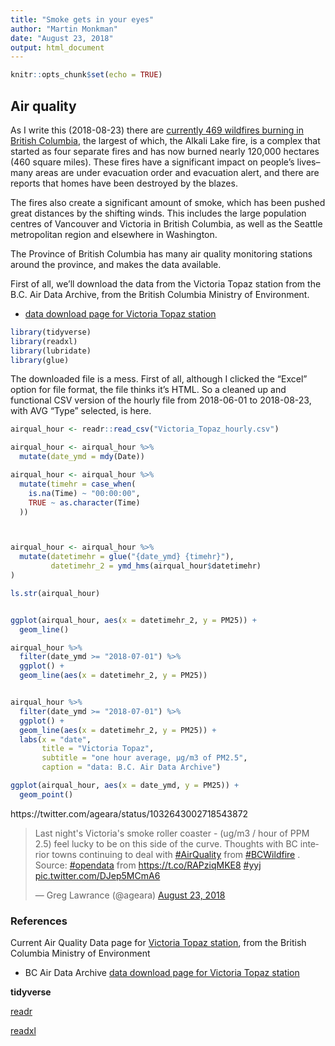 ```yaml
---
title: "Smoke gets in your eyes"
author: "Martin Monkman"
date: "August 23, 2018"
output: html_document
---
```


```r
knitr::opts_chunk$set(echo = TRUE)
```

## Air quality

As I write this (2018-08-23) there are [currently 469 wildfires burning in British Columbia](http://bcfireinfo.for.gov.bc.ca/hprScripts/WildfireNews/Fires.asp?Mode=normal&AllFires=0&FC=0), the largest of which, the Alkali Lake fire, is a complex that started as four separate fires and has now burned nearly 120,000 hectares (460 square miles). These fires have a significant impact on people's lives--many areas are under evacuation order and evacuation alert, and there are reports that homes have been destroyed by the blazes.

The fires also create a significant amount of smoke, which has been pushed great distances by the shifting winds. This includes the large population centres of Vancouver and Victoria in British Columbia, as well as the Seattle metropolitan region and elsewhere in Washington.

The Province of British Columbia has many air quality monitoring stations around the province, and makes the data available. 

First of all, we'll download the data from the Victoria Topaz station from the B.C. Air Data Archive, from the British Columbia Ministry of Environment. 

* [data download page for Victoria Topaz station](https://envistaweb.env.gov.bc.ca/StationReportFast.aspx?ST_ID=4)

```r

library(tidyverse)
library(readxl)
library(lubridate)
library(glue)

```


The downloaded file is a mess. First of all, although I clicked the "Excel" option for file format, the file thinks it's HTML. So a cleaned up and functional CSV version of the hourly file from 2018-06-01 to 2018-08-23, with AVG "Type" selected, is here.

```r

airqual_hour <- readr::read_csv("Victoria_Topaz_hourly.csv")

airqual_hour <- airqual_hour %>%
  mutate(date_ymd = mdy(Date))

airqual_hour <- airqual_hour %>%
  mutate(timehr = case_when(
    is.na(Time) ~ "00:00:00",
    TRUE ~ as.character(Time)
  ))



airqual_hour <- airqual_hour %>%
  mutate(datetimehr = glue("{date_ymd} {timehr}"),
         datetimehr_2 = ymd_hms(airqual_hour$datetimehr)
)

ls.str(airqual_hour)



```



```r

ggplot(airqual_hour, aes(x = datetimehr_2, y = PM25)) +
  geom_line()

airqual_hour %>%
  filter(date_ymd >= "2018-07-01") %>%
  ggplot() + 
  geom_line(aes(x = datetimehr_2, y = PM25))


airqual_hour %>%
  filter(date_ymd >= "2018-07-01") %>%
  ggplot() + 
  geom_line(aes(x = datetimehr_2, y = PM25)) +
  labs(x = "date",
       title = "Victoria Topaz",
       subtitle = "one hour average, µg/m3 of PM2.5", 
       caption = "data: B.C. Air Data Archive")


```




```r

ggplot(airqual_hour, aes(x = date_ymd, y = PM25)) +
  geom_point()


```




https://twitter.com/ageara/status/1032643002718543872

<blockquote class="twitter-tweet" data-lang="en"><p lang="en" dir="ltr">Last night&#39;s Victoria&#39;s smoke roller coaster - (ug/m3 / hour of PPM 2.5) feel lucky to be on this side of the curve. Thoughts with BC interior towns continuing to deal with <a href="https://twitter.com/hashtag/AirQuality?src=hash&amp;ref_src=twsrc%5Etfw">#AirQuality</a> from <a href="https://twitter.com/hashtag/BCWildfire?src=hash&amp;ref_src=twsrc%5Etfw">#BCWildfire</a> . Source: <a href="https://twitter.com/hashtag/opendata?src=hash&amp;ref_src=twsrc%5Etfw">#opendata</a> from  <a href="https://t.co/RAPziqMKE8">https://t.co/RAPziqMKE8</a>  <a href="https://twitter.com/hashtag/yyj?src=hash&amp;ref_src=twsrc%5Etfw">#yyj</a> <a href="https://t.co/DJep5MCmA6">pic.twitter.com/DJep5MCmA6</a></p>&mdash; Greg Lawrance (@ageara) <a href="https://twitter.com/ageara/status/1032643002718543872?ref_src=twsrc%5Etfw">August 23, 2018</a></blockquote>
<script async src="https://platform.twitter.com/widgets.js" charset="utf-8"></script>



### References

Current Air Quality Data page for [Victoria Topaz station](http://www.env.gov.bc.ca/epd/bcairquality/readings/map/station.html#E231866), from the British Columbia Ministry of Environment

* BC Air Data Archive [data download page for Victoria Topaz station](https://envistaweb.env.gov.bc.ca/StationReportFast.aspx?ST_ID=4)


**tidyverse**

[readr](https://readr.tidyverse.org)

[readxl](https://readxl.tidyverse.org/)
